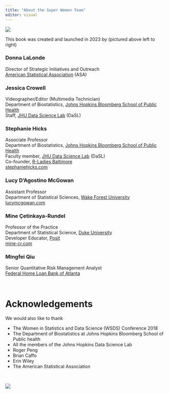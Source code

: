 ```yaml
---
title: "About the Super Women Team"
editor: visual
---
```


<img src="img/team.jpeg" class="center95"/>

This book was created and launched in 2023 by (pictured above left to right)

### Donna LaLonde

<p style="margin-left: 40px">

Director of Strategic Initiatives and Outreach<br> [American Statistical Association](https://www.amstat.org/about-asa/asa-staff) (ASA)

</p>

### Jessica Crowell

<p style="margin-left: 40px">

Videographer/Editor (Multimedia Technician)<br> Department of Biostatistics, [Johns Hopkins Bloomberg School of Public Health](https://publichealth.jhu.edu)<br> Staff, [JHU Data Science Lab](https://jhudatascience.org) (DaSL)

</p>

### Stephanie Hicks

<p style="margin-left: 40px">

Associate Professor<br> Department of Biostatistics, [Johns Hopkins Bloomberg School of Public Health](https://publichealth.jhu.edu)<br> Faculty member, [JHU Data Science Lab](https://jhudatascience.org) (DaSL)<br> Co-founder, [R-Ladies Baltimore](https://rladies-baltimore.github.io)<br> [stephaniehicks.com](https://www.stephaniehicks.com)

</p>

### Lucy D'Agostino McGowan

<p style="margin-left: 40px">

Assistant Professor<br> Department of Statistical Sciences, [Wake Forest University](https://www.wfu.edu)<br> [lucymcgowan.com](https://www.lucymcgowan.com)

</p>

### Mine Çetinkaya-Rundel

<p style="margin-left: 40px">

Professor of the Practice<br> Department of Statistical Science, [Duke University](https://duke.edu)<br> Developer Educator, [Posit](https://posit.co)<br> [mine-cr.com](https://mine-cr.com)

</p>

### Mingfei Qiu

<p style="margin-left: 40px">

Senior Quantitative Risk Management Analyst<br> [Federal Home Loan Bank of Atlanta](https://corp.fhlbatl.com)

</p>

<br>

# Acknowledgements

We would also like to thank

-   The Women in Statistics and Data Science (WSDS) Conference 2018
-   The Department of Biostatistics at Johns Hopkins Bloomberg School of Public health
-   All the members of the Johns Hopkins Data Science Lab
-   Roger Peng
-   Brian Caffo
-   Erin Wiley
-   The American Statistical Association


<br>

:::{.column-page}
![](img/banner.jpeg)
:::
